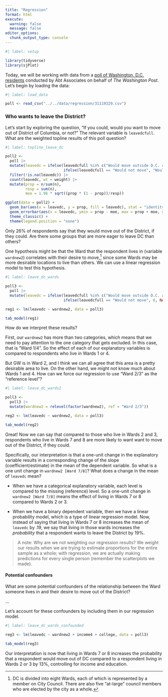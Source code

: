 ```yaml
---
title: "Regression"
format: html
execute:
  warning: false
  message: false
editor_options: 
  chunk_output_type: console
---
```


```r
#| label: setup

library(tidyverse)
library(sjPlot)
```

Today, we will be working with data from a [poll of Washington, D.C. residents](https://doi.org/10.25940/ROPER-31119329) conducted by Abt Associates on behalf of *The Washington Post*. Let's begin by loading the data:

```r
#| label: load_data

poll <- read_csv("../../data/regression/31119329.csv")
```

### Who wants to leave the District?

Let's start by exploring the question, "If you could, would you want to move out of District of Columbia, or not?" The relevant variable is `leavedcfull`. What are the weighted topline results of this poll question?

```r
#| label: topline_leave_dc

poll2 <-
  poll |>
  mutate(leavedc = ifelse(leavedcfull %in% c("Would move outside D.C. area", "Would move to D.C. Suburbs"), "Would move",
                          ifelse(leavedcfull == "Would not move", "Would not move", NA))) |>
  filter(!is.na(leavedc)) |>
  count(leavedc, wt = weight) |>
  mutate(prop = n/sum(n),
         resp = sum(n),
         moe = 1.96 * sqrt((prop * (1 - prop))/resp))

ggplot(data = poll2) +
  geom_bar(aes(x = leavedc, y = prop, fill = leavedc), stat = "identity") +
  geom_errorbar(aes(x = leavedc, ymin = prop - moe, max = prop + moe, group = leavedc), position = position_dodge(.9), width = .2) +
  theme_classic() +
  theme(legend.position = "none")
```

Only 26% of respondents say that they would move out of the District, if they could. Are there some groups that are more eager to leave DC than others?

One hypothesis might be that the Ward that the respondent lives in (variable `wardnew2`) correlates with their desire to move,^[DC is divided into eight Wards, each of which is represented by a member on City Council. There are also five "at-large" council members who are elected by the city as a whole.] since some Wards may be more desirable locations to live than others. We can use a linear regression model to test this hypothesis.

```r
#| label: leave_dc_wards

poll3 <-
  poll |>
  mutate(leavedc = ifelse(leavedcfull %in% c("Would move outside D.C. area", "Would move to D.C. Suburbs"), 1,
                          ifelse(leavedcfull == "Would not move", 0, NA)))

reg1 <- lm(leavedc ~ wardnew2, data = poll3)

tab_model(reg1)
```

How do we interpret these results?

First, our `wardnew2` has more than two categories, which means that we need to pay attention to the one category that gets excluded. In this case, that is "Ward 1/4". So the effect of each of our explanatory variables is compared to respondents who live in Wards 1 or 4.

But GW is in Ward 2, and I think we can all agree that this area is a pretty desirable area to live. On the other hand, we might not know much about Wards 1 and 4. How can we force our regression to use "Ward 2/3" as the "reference level"?
    
```r
#| label: leave_dc_wards2

poll3 <-
  poll3 |>
  mutate(wardnew2 = relevel(factor(wardnew2), ref = "Ward 2/3"))

reg2 <- lm(leavedc ~ wardnew2, data = poll3)

tab_model(reg2)
```

Great! Now we can say that compared to those who live in Wards 2 and 3, respondents who live in Wards 7 and 8 are more likely to want want to move out of the District, if they could.

Specifically, our interpretation is that a one-unit change in the explanatory variable results in a corresponding change of the slope (coefficient/estimate) in the mean of the dependent variable. So what is a one unit change in `wardnew2 [Ward 7/8]`? What does a change in the mean of `leavedc` mean?

* When we have a categorical explanatory variable, each level is compared to the missing (reference) level. So a one-unit change in `wardnew2 [Ward 7/8]` means the effect of living in Wards 7 or 8 compared to Wards 2 or 3.

* When we have a binary dependent variable, then we have a linear probability model, which is a type of linear regression model. Now, instead of saying that living in Wards 7 or 8 increases the mean of `leavedc` by .19, we say that living in those wards increases the *probability* that a respondent wants to leave the District by 19%.

> A note: Why are we not weighting our regression results? We weight our results when we are trying to estimate proportions for the entire sample as a whole; with regression, we are actually making predictions for every single person (remember the scatterplots we made).

#### Potential confounders

What are some potential confounders of the relationship between the Ward someone lives in and their desire to move out of the District?

...

Let's account for these confounders by including them in our regression model.

```r
#| label: leave_dc_wards_confounded

reg3 <- lm(leavedc ~ wardnew2 + income4 + college, data = poll3)

tab_model(reg3)
```

Our interpretation is now that living in Wards 7 or 8 increases the probability that a respondent would move out of DC compared to a respondent living in Wards 2 or 3 by 13%, controlling for income and education.